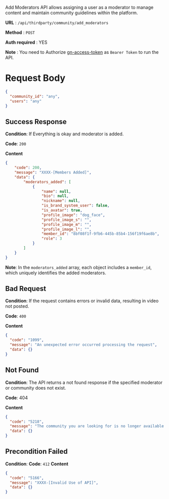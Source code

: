 Add Moderators API allows assigning a user as a moderator to manage content and maintain community guidelines within the platform.

**URL**  :  `/api/thirdparty/community/add_moderators`

**Method**  :  `POST`

**Auth required**  : YES

**Note** : You need to Authorize [gn-access-token](https://resources.begenuin.com/developers/authentication) as `Bearer Token` to run the API.

# Request Body

```json
{
  "community_id": "any",
  "users": "any"
}
```

## Success Response

**Condition**: If Everything is okay and moderator is added. 

**Code**: `200`

**Content**
```json
{
    "code": 200,
    "message": "XXXX-[Members Added]",
    "data": {
        "moderators_added": [
            {
                "name": null,
                "bio": null,
                "nickname": null,
                "is_brand_system_user": false,
                "is_avatar": true,
                "profile_image": "dog_face",
                "profile_image_s": "",
                "profile_image_m": "",
                "profile_image_l": "",
                "member_id": "8bf08f1f-9fb6-445b-85b4-156f19f6ae8b",
                "role": 3
            }
        ]
    }
}
```

**Note**: In the `moderators_added` array, each object includes a `member_id`, which uniquely identifies the added moderators.

## Bad Request

**Condition**: If the request contains errors or invalid data, resulting in video not posted.

**Code**: `400`

**Content**
```json
{
  "code": "1099",
  "message": "An unexpected error occurred processing the request",
  "data": {}
}
```

## Not Found

**Condition**: The API returns a not found response if the specified moderator or community does not exist.
 
**Code**: 404

**Content**
```json
{
  "code": "5218",
  "message": "The community you are looking for is no longer available.",
  "data": {}
}
```
##   Precondition Failed

**Condition**:
**Code**: `412`
**Content**
```json
{
  "code": "5166",
  "message": "XXXX-[Invalid Use of API]",
  "data": {}
}
```
